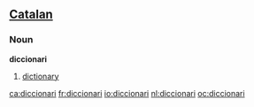 ==[[Catalan]]==

===Noun===
'''diccionari'''
# [[dictionary]]

[[ca:diccionari]]
[[fr:diccionari]]
[[io:diccionari]]
[[nl:diccionari]]
[[oc:diccionari]]